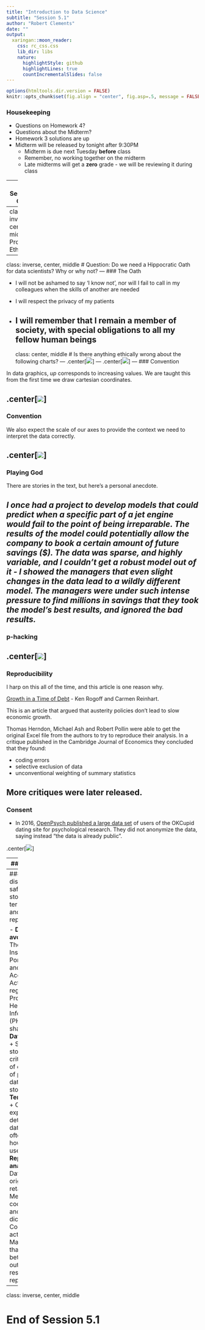 ```yaml
---
title: "Introduction to Data Science"
subtitle: "Session 5.1"
author: "Robert Clements"
date: ""
output:
  xaringan::moon_reader:
    css: rc_css.css
    lib_dir: libs
    nature:
      highlightStyle: github
      highlightLines: true
      countIncrementalSlides: false
---
```


```r
options(htmltools.dir.version = FALSE)
knitr::opts_chunk$set(fig.align = "center", fig.asp=.5, message = FALSE, warning = FALSE)
```

### Housekeeping

- Questions on Homework 4?
- Questions about the Midterm?
- Homework 3 solutions are up
- Midterm will be released by tonight after 9:30PM
  + Midterm is due next Tuesday **before** class
  + Remember, no working together on the midterm
  + Late midterms will get a **zero** grade - we will be reviewing it during class

---
### Session 5.1 Outline

- Professional Ethics
  + *Modern Data Science with R - Chapter 6*
---
class: inverse, center, middle
# Professional Ethics
---
class: inverse, center, middle
# Question: Do we need a Hippocratic Oath for data scientists? Why or why not?
---
### The Oath

- I will not be ashamed to say 'I know not', nor will I fail to call in my colleagues when the skills of another are needed

- I will respect the privacy of my patients

- I will remember that I remain a member of society, with special obligations to all my fellow human beings
---
class: center, middle
# Is there anything ethically wrong about the following charts?
---
.center[![](pics/florida.jpg)]
---
.center[![](pics/climate.png)]
---
### Convention

In data graphics, *up* corresponds to increasing values. We are taught this from the first time we draw cartesian coordinates.

.center[![](pics/florida_small.jpg)]
---
### Convention

We also expect the scale of our axes to provide the context we need to interpret the data correctly.

.center[![](pics/climate_small.png)]
---
### Playing God

There are stories in the text, but here's a personal anecdote.

*I once had a project to develop models that could predict when a specific part of a jet engine would fail to the point of being irreparable. The results of the model could potentially allow the company to book a certain amount of future savings ($). The data was sparse, and highly variable, and I couldn't get a robust model out of it - I showed the managers that even slight changes in the data lead to a wildly different model. The managers were under such intense pressure to find millions in savings that they took the model's best results, and ignored the bad results.*
---
### p-hacking

.center[![](pics/phack.png)]
---
### Reproducibility

I harp on this all of the time, and this article is one reason why.

[Growth in a Time of Debt](http://www.nber.org/papers/w15639) - Ken Rogoff and Carmen Reinhart. 

This is an article that argued that austerity policies don't lead to slow economic growth.

Thomas Herndon, Michael Ash and Robert Pollin were able to get the original Excel file from the authors to try to reproduce their analysis. In a critique published in the Cambridge Journal of Economics they concluded that they found:

- coding errors
- selective exclusion of data
- unconventional weighting of summary statistics

More critiques were later released.
---
### Consent

- In 2016, [OpenPsych published a large data set](https://www.wired.com/2016/05/okcupid-study-reveals-perils-big-data-science/) of users of the OKCupid dating site for psychological research. They did not anonymize the data, saying instead "the data is already public".

.center[![](pics/okcupid.png)]

---
### Consent

- In 2012, Facebook [performed a week long experiment](https://www.forbes.com/sites/kashmirhill/2014/06/28/facebook-manipulated-689003-users-emotions-for-science/#52f4237e197c) on its users. The goal was to manipulate users' news feeds to see if it affects their mood. 

.center[![](pics/fb.png)]
---
### Data and disclosure, safe data storage, terms of use, and reproducibility


- **Disclosure avoidance** 
  + The Health Insurance Portability and Accountability Act (HIPAA) regulates how Protected Health Information (PHI) is shared. 
- **Data storage** 
  + Safe data storage is critical (tons of examples of protected data being stolen)
- **Terms of Use**
  + Often explicitly details what data, how often, and how it can be used
- **Reproducible analysis** - 
  + Data - all original data retained
  + Metadata - codebooks and data dictionaries
  + Commands - actual code
  + Map - a file that maps between output and results in the report
---
class: inverse, center, middle

# End of Session 5.1
